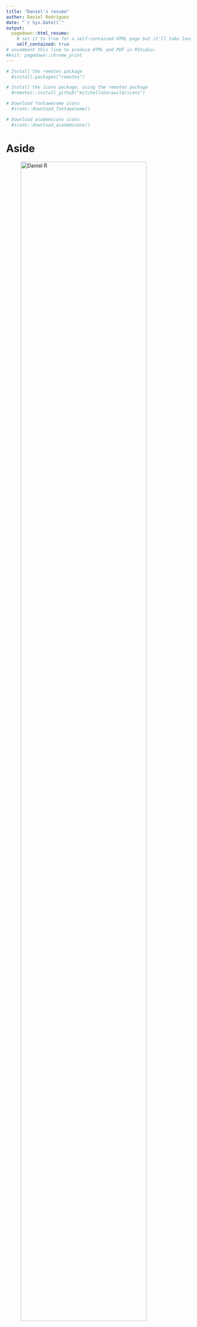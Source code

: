 ```yaml
---
title: "Daniel's resume"
author: Daniel Rodríguez
date: "`r Sys.Date()`"
output:
  pagedown::html_resume:
    # set it to true for a self-contained HTML page but it'll take longer to render
    self_contained: true
# uncomment this line to produce HTML and PDF in RStudio:
#knit: pagedown::chrome_print
---
```

```r
# Install the remotes package
  #install.packages("remotes")

# Install the icons package, using the remotes package
  #remotes::install_github("mitchelloharawild/icons")

# Download fontawesome icons
  #icons::download_fontawesome()

# Download academicons icons
  #icons::download_academicons()
```

Aside
================================================================================


![Daniel R](https://github.com/dsrodriguezl/CV/raw/TRIAL/My-photo.jpg){width=90%}


Contact Info {#contact}
--------------------------------------------------------------------------------

- `r icons::fontawesome("envelope")` [daniel.rodriguez@stud-mail.uni-wuerzburg.de](mailto:daniel.rodriguez@stud-mail.uni-wuerzburg.de)
- `r icons::fontawesome("github-square")` [dsrodriguezl](https://github.com/dsrodriguezl)
- `r icons::fontawesome("phone")` [+49 0931 31-82967](callto:+4909313182967)
-  `r icons::academicons("orcid")` [0000-0001-9637-1364](https://orcid.org/0000-0001-9637-1364)
- `r icons::fontawesome("linkedin")` [dsrodriguezl](https://www.linkedin.com/in/dsrodriguezl)
- `r icons::academicons("researchgate")` [Daniel-Rodriguez-Leon](https://www.researchgate.net/profile/Daniel-Rodriguez-Leon-2)
- `r icons::fontawesome("location-arrow")` [University of W&uuml;rzburg, Biocenter - Office C015](https://wueaddress.uni-wuerzburg.de/building/4444)
- For more information, please contact me via email.


Skills {#skills}
--------------------------------------------------------------------------------




Disclaimer {#disclaimer}
--------------------------------------------------------------------------------

This resume was made with the R package [**pagedown**](https://github.com/rstudio/pagedown).

Last updated on `r Sys.Date()`.



Main
================================================================================

Daniel Rodríguez {#title}
--------------------------------------------------------------------------------
### Ph.D. Student - University of W&uuml;rzburg
I am Daniel Sebastián Rodríguez León, a colombian biologist with a great interest in Behavioral and Chemical Ecology, in particular towards the study of Social Organization and Evolution, as well as Animal Communication.




Education {data-icon=graduation-cap data-concise=true}
--------------------------------------------------------------------------------

### Institution

B. Sc. Degree

Place

Time

Thesis: -------

### Institution

M. Sc. Degree

Place

Time

Thesis: -------

Professional Experience {data-icon=suitcase}
--------------------------------------------------------------------------------

### Position

Institution

Place

Year - Year

- details

### Position

Institution

Place

Year - Year

::: concise
- details in two columns
:::


Selected Presentations and Posters {data-icon=chalkboard-teacher}
--------------------------------------------------------------------------------

### Title

Poster/Presentation for Event

Place

Year

**Me (author)**, Other authors/ et al.

Selected Publications {data-icon=file-contract}
--------------------------------------------------------------------------------

### Title

Abrev, journal Year Month ##;###(##):###-###.

N/A

Year 

1st Author, **Me (author)**, others / et al. 

Grants and Fellowships {data-icon=trophy}
--------------------------------------------------------------------------------

### Title

Insitution

Place

Year(s)
